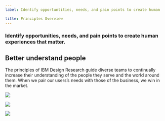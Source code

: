 ```yaml
---
label: Identify opportuntities, needs, and pain points to create human experiences that matter.

title: Principles Overview
---
```


### Identify opportunities, needs, and pain points to create human experiences that matter.

## Better understand people

The principles of IBM Design Research guide diverse teams to continually increase their understanding of the people they serve and the world around them. When we pair our users’s needs with those of the business, we win in the market.

<GridWrapper flex="true" bleed="true">
  <NavTile
    href="/guiding-principles/research-as-a-team/"
    title="Research as a team"
    description="Everyone has a responsibility to advocate for a deeper understanding of the end user.">

![](images/heart.svg)

  </NavTile>

  <NavTile
    href="/guiding-principles/stay-curious/"
    title="Stay curious"
    description="Embrace the beginner’s mindset. Always ask why. Look with an unbiased lens.">

![](images/magnifying.svg)

  </NavTile>
  <NavTile
    href="/guiding-principles/make-to-learn/"
    title="Make to learn"
    description="Sometimes the fastest path to understanding is through making.">

![](images/graph.svg)

  </NavTile>
</GridWrapper>
